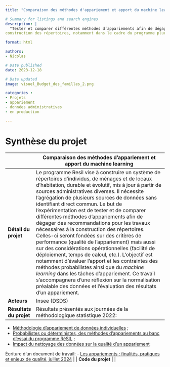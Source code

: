 ```yaml
---
title: "Comparaison des méthodes d'appariement et apport du machine learning"

# Summary for listings and search engines
description: |
  "Tester et comparer différentes méthodes d’appariements afin de dégager des recommandations pour les travaux nécessaires à la
construction des répertoires, notamment dans le cadre du programme pluriannuel RESIL, "

format: html

authors: 
- Nicolas

# Date published
date: 2023-12-18

# Date updated
image: visuel_Budget_des_familles_2.png

categories : 
- Projets
- appariement
- données administratives
- en production

---
```


# Synthèse du projet

|              | Comparaison des méthodes d'appariement et apport du machine learning                           |
|--------------|------------------------------------------------------------------------------------|
| **Détail du projet**         | Le programme Resil vise à construire un système de répertoires d'individus, de ménages et de locaux d'habitation, durable et évolutif, mis à jour à partir de sources administratives diverses. Il nécessite l'agrégation de plusieurs sources de données sans identifiant direct commun. Le but de l'expérimentation est de tester et de comparer différentes méthodes d'appariements afin de dégager des recommandations pour les travaux nécessaires à la construction des répertoires. Celles-ci seront fondées sur des critères de performance (qualité de l'appariement) mais aussi sur des considérations opérationnelles (facilité de déploiement, temps de calcul, etc.). L'objectif est notamment d'évaluer l'apport et les contraintes des méthodes probabilistes ainsi que du *machine learning* dans les tâches d'appariement. Ce travail s'accompagnera d'une réflexion sur la normalisation préalable des données et l'évaluation des résultats d'un appariement.          |
| **Acteurs**                  | Insee (DSDS)         |
| **Résultats du projet**      | Résultats présentés aux journées de la méthodologique statistique 2022:
- [Méthodologie d'appariement de données individuelles](https://journees-methodologie-statistique.insee.net/methodologie-des-appariements-de-donnees-individuelles/) ;
- [Probabilistes ou déterministes, des méthodes d’appariements au banc d’essai du programme RéSIL](https://journees-methodologie-statistique.insee.net/probabilistes-ou-deterministes-des-methodes-dappariements-au-banc-dessai-du-programme-resil/) ;
- [Impact du nettoyage des données sur la qualité d'un appariement](https://journees-methodologie-statistique.insee.net/impact-du-nettoyage-des-donnees-sur-la-qualite-dun-appariement/)

Écriture d'un document de travail:
- [Les appariements : finalités, pratiques et enjeux de qualité, juillet 2024](https://www.insee.fr/fr/information/8203044)         |
| **Code du projet**           |        |


